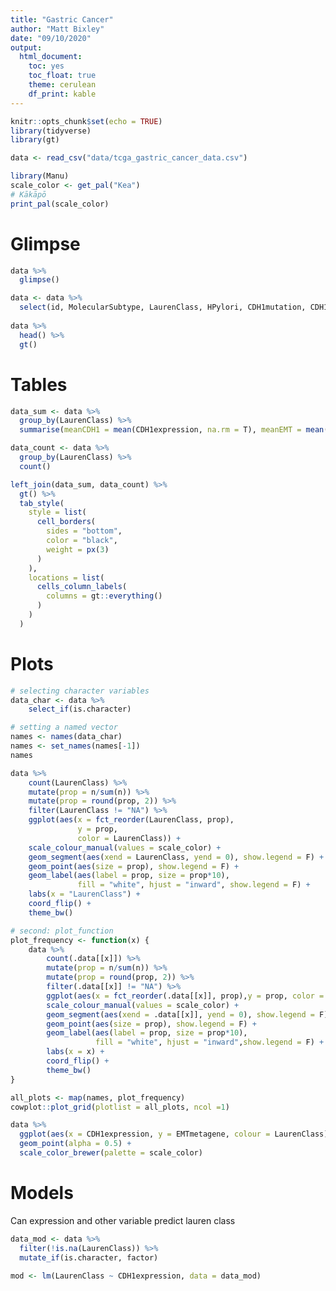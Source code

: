 ```yaml
---
title: "Gastric Cancer"
author: "Matt Bixley"
date: "09/10/2020"
output: 
  html_document: 
    toc: yes
    toc_float: true
    theme: cerulean
    df_print: kable
---
```


```r
knitr::opts_chunk$set(echo = TRUE)
library(tidyverse)
library(gt)

data <- read_csv("data/tcga_gastric_cancer_data.csv")

```

```r
library(Manu)
scale_color <- get_pal("Kea")
# Kākāpō
print_pal(scale_color)
```


# Glimpse

```r
data %>% 
  glimpse()
```
```r
data <- data %>% 
  select(id, MolecularSubtype, LaurenClass, HPylori, CDH1mutation, CDH1expression, EMTmetagene)
  
data %>% 
  head() %>% 
  gt()
```


# Tables
```r
data_sum <- data %>% 
  group_by(LaurenClass) %>% 
  summarise(meanCDH1 = mean(CDH1expression, na.rm = T), meanEMT = mean(EMTmetagene, na.rm=T)) 

data_count <- data %>% 
  group_by(LaurenClass) %>% 
  count()

left_join(data_sum, data_count) %>% 
  gt() %>% 
  tab_style(
    style = list(
      cell_borders(
        sides = "bottom",
        color = "black",
        weight = px(3)
      )
    ),
    locations = list(
      cells_column_labels(
        columns = gt::everything()
      )
    )
  )
```



# Plots
```r
# selecting character variables
data_char <- data %>% 
    select_if(is.character)

# setting a named vector
names <- names(data_char)
names <- set_names(names[-1])
names
```
```r
data %>% 
    count(LaurenClass) %>% 
    mutate(prop = n/sum(n)) %>%
    mutate(prop = round(prop, 2)) %>% 
    filter(LaurenClass != "NA") %>% 
    ggplot(aes(x = fct_reorder(LaurenClass, prop),
               y = prop,
               color = LaurenClass)) +
    scale_colour_manual(values = scale_color) +
    geom_segment(aes(xend = LaurenClass, yend = 0), show.legend = F) +
    geom_point(aes(size = prop), show.legend = F) +
    geom_label(aes(label = prop, size = prop*10), 
               fill = "white", hjust = "inward", show.legend = F) +
    labs(x = "LaurenClass") +
    coord_flip() +
    theme_bw()
```


```r
# second: plot_function
plot_frequency <- function(x) {
    data %>% 
        count(.data[[x]]) %>% 
        mutate(prop = n/sum(n)) %>% 
        mutate(prop = round(prop, 2)) %>% 
        filter(.data[[x]] != "NA") %>% 
        ggplot(aes(x = fct_reorder(.data[[x]], prop),y = prop, color = .data[[x]])) +
        scale_colour_manual(values = scale_color) +
        geom_segment(aes(xend = .data[[x]], yend = 0), show.legend = F) +
        geom_point(aes(size = prop), show.legend = F) +
        geom_label(aes(label = prop, size = prop*10), 
                   fill = "white", hjust = "inward",show.legend = F) +
        labs(x = x) +
        coord_flip() +
        theme_bw()
}
```

```r
all_plots <- map(names, plot_frequency)
cowplot::plot_grid(plotlist = all_plots, ncol =1)
```

```r
data %>% 
  ggplot(aes(x = CDH1expression, y = EMTmetagene, colour = LaurenClass)) +
  geom_point(alpha = 0.5) +
  scale_color_brewer(palette = scale_color)
```


# Models

Can expression and other variable predict lauren class

```r
data_mod <- data %>% 
  filter(!is.na(LaurenClass)) %>% 
  mutate_if(is.character, factor)

mod <- lm(LaurenClass ~ CDH1expression, data = data_mod)

```

